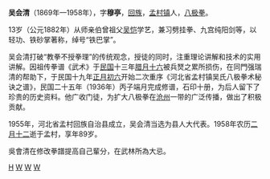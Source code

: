 {{unreferenced|time=2015-09-02T04:08:57+00:00}}
'''吴会清'''（1869年—1958年），字'''穆亭'''，[[回族|回族]]，[[孟村镇|孟村镇]]人，[[八极拳|八极拳]]。

13岁（公元1882年）从师亲伯曾祖父[[吴恺|吴恺]]学艺，兼习劈挂拳、九宫纯阳剑等，以轻功、铁砂掌著称，绰号“铁巴掌”。

吴会清打破“教拳不授拳理”的传统观念，授徒的同时，注重理论讲解和技术的实用讲解。因祖传拳谱《武术》于[[中華民國|民国]]十三年[[腊月十六|腊月十六]]被兵燹之累所损伤，在同門强瑞清的帮助下，于民国十九年[[正月初六|正月初六]]开始二次重序《河北省孟村镇吴氏八极拳术秘诀之谱》，民国二十五年（1936年）丙子端月完成修谱，石印十册，为后人留下了珍贵的历史资料。他广收门徒，为扩大八极拳在[[沧州|沧州]]一带的广泛传播，做出了积极贡献。

1955年，河北省孟村回族自治县成立，吴会清当选为县人大代表。1958年农历[[二月十二|二月十二]]逝于孟村，享年89岁。

吳會清在修改拳譜提高自己輩分，在武林所為大忌。


[[Category:吴姓|H]]
[[Category:1869年出生|W]]
[[Category:1958年逝世|W]]
[[Category:回族人|W]]